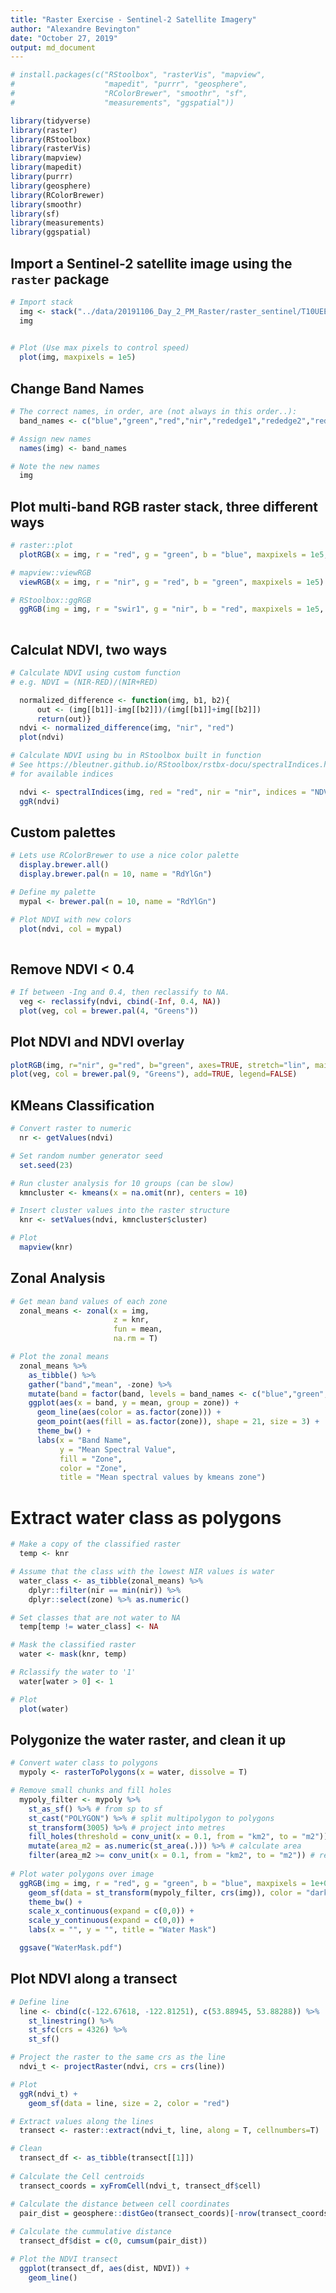 ```yaml
---
title: "Raster Exercise - Sentinel-2 Satellite Imagery"
author: "Alexandre Bevington"
date: "October 27, 2019"
output: md_document
---
```

<!--

  Copyright 2019 Province of British Columbia

  Licensed under the Apache License, Version 2.0 (the "License");
  you may not use this file except in compliance with the License.
  You may obtain a copy of the License at

  http://www.apache.org/licenses/LICENSE-2.0

  Unless required by applicable law or agreed to in writing, software distributed under the License is distributed on an "AS IS" BASIS,
  WITHOUT WARRANTIES OR CONDITIONS OF ANY KIND, either express or implied.
  See the License for the specific language governing permissions and limitations under the License.

-->


```r

# install.packages(c("RStoolbox", "rasterVis", "mapview", 
#                    "mapedit", "purrr", "geosphere", 
#                    "RColorBrewer", "smoothr", "sf", 
#                    "measurements", "ggspatial"))

library(tidyverse)
library(raster)
library(RStoolbox)
library(rasterVis)
library(mapview)
library(mapedit)
library(purrr)
library(geosphere)
library(RColorBrewer)
library(smoothr)
library(sf)
library(measurements)
library(ggspatial)

```

## Import a Sentinel-2 satellite image using the `raster` package 

```r

# Import stack 
  img <- stack("../data/20191106_Day_2_PM_Raster/raster_sentinel/T10UEE_20190529T191911_20m.tif")
  img
  
```

```r

# Plot (Use max pixels to control speed)
  plot(img, maxpixels = 1e5)

```

## Change Band Names

```r

# The correct names, in order, are (not always in this order..): 
  band_names <- c("blue","green","red","nir","rededge1","rededge2","rededge3","swir1","swir2","vegred")

# Assign new names
  names(img) <- band_names

# Note the new names 
  img

```

## Plot multi-band RGB raster stack, three different ways

```r

# raster::plot
  plotRGB(x = img, r = "red", g = "green", b = "blue", maxpixels = 1e5, stretch = "lin")

# mapview::viewRGB
  viewRGB(x = img, r = "nir", g = "red", b = "green", maxpixels = 1e5)

# RStoolbox::ggRGB
  ggRGB(img = img, r = "swir1", g = "nir", b = "red", maxpixels = 1e5, stretch = "lin") 
  

```

## Calculat NDVI, two ways

```r

# Calculate NDVI using custom function 
# e.g. NDVI = (NIR-RED)/(NIR+RED)

  normalized_difference <- function(img, b1, b2){
      out <- (img[[b1]]-img[[b2]])/(img[[b1]]+img[[b2]])
      return(out)}
  ndvi <- normalized_difference(img, "nir", "red")
  plot(ndvi)

```

```r

# Calculate NDVI using bu in RStoolbox built in function
# See https://bleutner.github.io/RStoolbox/rstbx-docu/spectralIndices.html 
# for available indices

  ndvi <- spectralIndices(img, red = "red", nir = "nir", indices = "NDVI")
  ggR(ndvi)

```

## Custom palettes

```r

# Lets use RColorBrewer to use a nice color palette
  display.brewer.all()
  display.brewer.pal(n = 10, name = "RdYlGn")

```

```r

# Define my palette 
  mypal <- brewer.pal(n = 10, name = "RdYlGn")

# Plot NDVI with new colors
  plot(ndvi, col = mypal)
  
```

## Remove NDVI < 0.4

```r

# If between -Ing and 0.4, then reclassify to NA. 
  veg <- reclassify(ndvi, cbind(-Inf, 0.4, NA))
  plot(veg, col = brewer.pal(4, "Greens"))

```
## Plot NDVI and NDVI overlay

```r

plotRGB(img, r="nir", g="red", b="green", axes=TRUE, stretch="lin", main="Landsat False Color Composite with NDVI Overlay",)
plot(veg, col = brewer.pal(9, "Greens"), add=TRUE, legend=FALSE)

```

## KMeans Classification 

```r

# Convert raster to numeric
  nr <- getValues(ndvi)

# Set random number generator seed
  set.seed(23)

# Run cluster analysis for 10 groups (can be slow)
  kmncluster <- kmeans(x = na.omit(nr), centers = 10)

# Insert cluster values into the raster structure
  knr <- setValues(ndvi, kmncluster$cluster)

# Plot
  mapview(knr)

```

## Zonal Analysis 

```r

# Get mean band values of each zone
  zonal_means <- zonal(x = img, 
                       z = knr, 
                       fun = mean, 
                       na.rm = T)

# Plot the zonal means
  zonal_means %>% 
    as_tibble() %>% 
    gather("band","mean", -zone) %>% 
    mutate(band = factor(band, levels = band_names <- c("blue","green","red","nir","vre","rededge1","rededge2","rededge3","swir1","swir2"))) %>% # Reorder band names
    ggplot(aes(x = band, y = mean, group = zone)) +
      geom_line(aes(color = as.factor(zone))) +
      geom_point(aes(fill = as.factor(zone)), shape = 21, size = 3) + 
      theme_bw() +
      labs(x = "Band Name", 
           y = "Mean Spectral Value", 
           fill = "Zone", 
           color = "Zone", 
           title = "Mean spectral values by kmeans zone")

```

# Extract water class as polygons

```r

# Make a copy of the classified raster 
  temp <- knr

# Assume that the class with the lowest NIR values is water 
  water_class <- as_tibble(zonal_means) %>% 
    dplyr::filter(nir == min(nir)) %>% 
    dplyr::select(zone) %>% as.numeric()

# Set classes that are not water to NA
  temp[temp != water_class] <- NA 

# Mask the classified raster
  water <- mask(knr, temp)

# Rclassify the water to '1'
  water[water > 0] <- 1

# Plot
  plot(water)

```

## Polygonize the water raster, and clean it up

```r

# Convert water class to polygons
  mypoly <- rasterToPolygons(x = water, dissolve = T)

# Remove small chunks and fill holes
  mypoly_filter <- mypoly %>% 
    st_as_sf() %>% # from sp to sf
    st_cast("POLYGON") %>% # split multipolygon to polygons
    st_transform(3005) %>% # project into metres
    fill_holes(threshold = conv_unit(x = 0.1, from = "km2", to = "m2")) %>% # fill holes
    mutate(area_m2 = as.numeric(st_area(.))) %>% # calculate area
    filter(area_m2 >= conv_unit(x = 0.1, from = "km2", to = "m2")) # remove islands
  
# Plot water polygons over image
  ggRGB(img = img, r = "red", g = "green", b = "blue", maxpixels = 1e+06, stretch = "lin", alpha = 0.4) +
    geom_sf(data = st_transform(mypoly_filter, crs(img)), color = "darkblue", fill = "blue") +
    theme_bw() +
    scale_x_continuous(expand = c(0,0)) +
    scale_y_continuous(expand = c(0,0)) + 
    labs(x = "", y = "", title = "Water Mask")

``` 
  
```r
  ggsave("WaterMask.pdf")
```

## Plot NDVI along a transect

```r

# Define line
  line <- cbind(c(-122.67618, -122.81251), c(53.88945, 53.88288)) %>%
    st_linestring() %>% 
    st_sfc(crs = 4326) %>% 
    st_sf()

# Project the raster to the same crs as the line
  ndvi_t <- projectRaster(ndvi, crs = crs(line))

# Plot
  ggR(ndvi_t) + 
    geom_sf(data = line, size = 2, color = "red")

```

```r

# Extract values along the lines
  transect <- raster::extract(ndvi_t, line, along = T, cellnumbers=T)

# Clean
  transect_df <- as_tibble(transect[[1]])
  
# Calculate the Cell centroids
  transect_coords = xyFromCell(ndvi_t, transect_df$cell)

# Calculate the distance between cell coordinates
  pair_dist = geosphere::distGeo(transect_coords)[-nrow(transect_coords)]
  
# Calculate the cummulative distance
  transect_df$dist = c(0, cumsum(pair_dist))

# Plot the NDVI transect
  ggplot(transect_df, aes(dist, NDVI)) +
    geom_line() 
  

````
